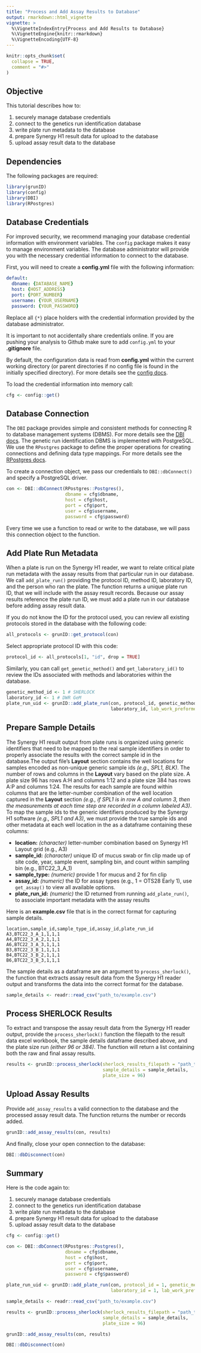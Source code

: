 ```yaml
---
title: "Process and Add Assay Results to Database"
output: rmarkdown::html_vignette
vignette: >
  %\VignetteIndexEntry{Process and Add Results to Database}
  %\VignetteEngine{knitr::rmarkdown}
  %\VignetteEncoding{UTF-8}
---
```


```r
knitr::opts_chunk$set(
  collapse = TRUE,
  comment = "#>"
)
```

## Objective

This tutorial describes how to:

1. securely manage database credentials
2. connect to the genetics run identification database
3. write plate run metadata to the database
4. prepare Synergy H1 result data for upload to the database
5. upload assay result data to the database

## Dependencies

The following packages are required:
```r
library(grunID)
library(config)
library(DBI)
library(RPostgres)
```

## Database Credentials

For improved security, we recommend managing your database credential information 
with environment variables. The `config` package makes it easy to manage environment 
variables. The database administrator will provide you with the necessary credential 
information to connect to the database.

First, you will need to create a **config.yml** file with the following information:

```yaml
default:
  dbname: {DATABASE_NAME}
  host: {HOST_ADDRESS}
  port: {PORT_NUMBER}
  username: {YOUR_USERNAME}
  password: {YOUR_PASSWORD}
```
Replace all `{*}` place holders with the credential information provided by the 
database administrator.

It is important to not accidentally share credentials online. If you are pushing 
your analysis to Github make sure to add `config.yml` to your **.gitignore** file.

By default, the configuration data is read from **config.yml** within the current
working directory (or parent directories if no config file is found in the initially 
specified directory). For more details see the [config docs](https://rstudio.github.io/config/).

To load the credential information into memory call:
```r
cfg <- config::get()
```

## Database Connection

The `DBI` package provides simple and consistent methods for connecting R to 
database management systems (DBMS). For more details see the [DBI docs](https://dbi.r-dbi.org/). 
The genetic run identification DBMS is implemented with PostgreSQL. We use the 
`RPostgres` package to define the proper operations for creating connections and 
defining data type mappings. For more details see the [RPostgres docs](https://rpostgres.r-dbi.org/).

To create a connection object, we pass our credentials to `DBI::dbConnect()` and 
specify a PostgreSQL driver.

```r
con <- DBI::dbConnect(RPostgres::Postgres(),
                      dbname = cfg$dbname,
                      host = cfg$host, 
                      port = cfg$port,
                      user = cfg$username,
                      password = cfg$password)
```
Every time we use a function to read or write to the database, we will pass 
this connection object to the function.

## Add Plate Run Metadata

When a plate is run on the Synergy H1 reader, we want to relate critical plate run 
metadata with the assay results from that particular run in our database. We call 
`add_plate_run()` providing the protocol ID, method ID, laboratory ID, and the 
person who ran the plate. The function returns a unique plate run ID, that we will 
include with the assay result records. Because our assay results reference the
plate run ID, we must add a plate run in our database before adding assay result
data.

If you do not know the ID for the protocol used, you can review all existing 
protocols stored in the database with the following code: 
```r
all_protocols <- grunID::get_protocol(con)
```

Select appropriate protocol ID with this code:
```r
protocol_id <- all_protocols[1, "id", drop = TRUE]
```
Similarly, you can call `get_genetic_method()` and `get_laboratory_id()` to
review the IDs associated with methods and laboratories within the database.

```r
genetic_method_id <- 1 # SHERLOCK
laboratory_id <- 1 # DWR GeM
plate_run_uid <- grunID::add_plate_run(con, protocol_id, genetic_method_id,
                                       laboratory_id, lab_work_preformed_by = "Yogi Bear")
```

## Prepare Sample Details

The Synergy H1 result output from plate runs is organized using generic identifiers 
that need to be mapped to the real sample identifiers in order to properly associate
the results with the correct sample id in the database.The output file’s **Layout** 
section contains the well locations for samples encoded as non-unique generic 
sample ids *(e.g., SPL1, BLK)*. The number of rows and columns in the **Layout** vary 
based on the plate size. A plate size 96 has rows A:H and columns 1:12 and a 
plate size 384 has rows A:P and columns 1:24. The results for each sample are found 
within columns that are the letter-number combination of the well location captured 
in the **Layout** section *(e.g., if SPL1 is in row A and column 3, then the measurements at each time step are recorded in a column labeled A3)*. To map the sample ids to 
the generic identifiers produced by the Synergy H1 software *(e.g., SPL1 and A3)*, 
we must provide the true sample ids and other metadata at each well location
in the as a dataframe containing these columns:

* **location:** *(character)* letter-number combination based on Synergy H1 Layout grid (e.g., A3)
* **sample_id:** *(character)* unique ID of mucus swab or fin clip made up of site code, year, sample event, sampling bin, and count within sampling bin (e.g., BTC22_3_A_1)
* **sample_type:** *(numeric)* provide 1 for mucus and 2 for fin clip
* **assay_id:** *(numeric)* the ID for assay types (e.g., 1 = OTS28 Early 1), use `get_assay()` to view all available options.
* **plate_run_id:** *(numeric)* the ID returned from running `add_plate_run()`, to 
associate important metadata with the assay results

Here is an **example.csv** file that is in the correct format for capturing sample details.
```{eval=FALSE}
location,sample_id,sample_type_id,assay_id,plate_run_id
A3,BTC22_3_A_1,1,1,1
A4,BTC22_3_A_2,1,1,1
A6,BTC22_3_A_3,1,1,1
B3,BTC22_3_B_1,1,1,1
B4,BTC22_3_B_2,1,1,1
B6,BTC22_3_B_3,1,1,1
```

The sample details as a dataframe are an argument to `process_sherlock()`, the function
that extracts assay result data from the Synergy H1 reader output and transforms
the data into the correct format for the database.
```r
sample_details <- readr::read_csv("path_to/example.csv")
```

## Process SHERLOCK Results

To extract and transpose the assay result data from the Synergy H1 reader output,
provide the `process_sherlock()` function the filepath to the result data excel workbook,
the sample details dataframe described above, and the plate size run *(either 96 or 384)*.
The function will return a list containing both the raw and final assay results.
```r
results <- grunID::process_sherlock(sherlock_results_filepath = "path_to/SynergyH1_data.xlsx",
                                    sample_details = sample_details,
                                    plate_size = 96)
```

## Upload Assay Results

Provide `add_assay_results` a valid connection to the database and the processed
assay result data. The function returns the number or records added.
```r
grunID::add_assay_results(con, results)
```

And finally, close your open connection to the database:
```r
DBI::dbDisconnect(con)
```

## Summary

Here is the code again to:

1. securely manage database credentials
2. connect to the genetics run identification database
3. write plate run metadata to the database
4. prepare Synergy H1 result data for upload to the database
5. upload assay result data to the database

```r
cfg <- config::get()

con <- DBI::dbConnect(RPostgres::Postgres(),
                      dbname = cfg$dbname,
                      host = cfg$host,
                      port = cfg$port,
                      user = cfg$username,
                      password = cfg$password)

plate_run_uid <- grunID::add_plate_run(con, protocol_id = 1, genetic_method_id = 1,
                                       laboratory_id = 1, lab_work_preformed_by = "Yogi Bear")

sample_details <- readr::read_csv("path_to/example.csv")

results <- grunID::process_sherlock(sherlock_results_filepath = "path_to/SynergyH1_data.xlsx",
                                    sample_details = sample_details,
                                    plate_size = 96)

grunID::add_assay_results(con, results)

DBI::dbDisconnect(con)
```
